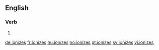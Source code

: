==English==

===Verb===
{{head|en}}

# {{en-third-person singular of|ionize}}

[[de:ionizes]]
[[fr:ionizes]]
[[hu:ionizes]]
[[no:ionizes]]
[[pt:ionizes]]
[[sv:ionizes]]
[[vi:ionizes]]